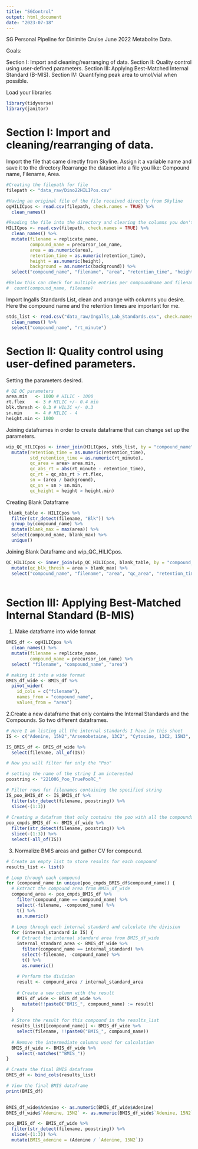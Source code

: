 ```yaml
---
title: "SGControl"
output: html_document
date: "2023-07-18"
---
```

SG Personal Pipeline for Dinimite Cruise June 2022 Metabolite Data.

Goals:

Section I: Import and cleaning/rearranging of data.
Section II: Quality control using user-defined parameters. 
Section III: Applying Best-Matched Internal Standard (B-MIS).
Section IV: Quantifying peak area to umol/vial when possible.


Load your libraries
```r
library(tidyverse)
library(janitor)
```

# Section I: Import and cleaning/rearranging of data.


Import the file that came directly from Skyline. Assign it a variable name and save it to the directory.Rearrange the dataset into a file you like: Compound name, Filename, Area.
```r
#Creating the filepath for file
filepath <- "data_raw/Dino22HILIPos.csv"

#Having an original file of the file received directly from Skyline
ogHILICpos <- read.csv(filepath, check.names = TRUE) %>%
  clean_names()

#Reading the file into the directory and clearing the columns you don't want
HILICpos <- read.csv(filepath, check.names = TRUE) %>%
  clean_names() %>%
  mutate(filename = replicate_name,
         compound_name = precursor_ion_name,
         area = as.numeric(area),
         retention_time = as.numeric(retention_time),
         height = as.numeric(height),
         background = as.numeric(background)) %>%
  select("compound_name", "filename", "area", "retention_time", "height", "background") 

#Below this can check for multiple entries per compoundname and filename
#  count(compound_name, filename)
```
Import Ingalls Standards List, clean and arrange with columns you desire. Here the compound name and the retention times are important for me.

```r
stds_list <- read.csv("data_raw/Ingalls_Lab_Standards.csv", check.names = TRUE) %>%
  clean_names() %>%
  select("compound_name", "rt_minute")
```


# Section II: Quality control using user-defined parameters.

Setting the parameters desired. 
```r
# QE QC parameters
area.min   <- 1000 # HILIC - 1000
rt.flex    <- 3 # HILIC +/- 0.4 min
blk.thresh <- 0.3 # HILIC +/- 0.3
sn.min     <- 4 # HILIC - 4
height.min <- 1000
```

Joining dataframes in order to create dataframe that can change set up the parameters. 
```r
wip_QC_HILICpos <- inner_join(HILICpos, stds_list, by = "compound_name") %>%
  mutate(retention_time = as.numeric(retention_time),
         std_retention_time = as.numeric(rt_minute),
         qc_area = area> area.min,
         qc_abs_rt = abs(rt_minute - retention_time),
         qc_rt = qc_abs_rt > rt.flex,
         sn = (area / background),
         qc_sn = sn > sn.min,
         qc_height = height > height.min)
```

Creating Blank Dataframe
```r
 blank_table <- HILICpos %>%
  filter(str_detect(filename, "Blk")) %>%
  group_by(compound_name) %>%
  mutate(blank_max = max(area)) %>%
  select(compound_name, blank_max) %>%
  unique()
```

Joining Blank Dataframe and wip_QC_HILICpos.
```r
QC_HILICpos <- inner_join(wip_QC_HILICpos, blank_table, by = "compound_name") %>%
  mutate(qc_blk_thresh = area > blank_max) %>%
  select("compound_name", "filename", "area", "qc_area", "retention_time","qc_rt", "height","qc_height", "sn", "qc_sn", "qc_blk_thresh", "background")
  
```

# Section III: Applying Best-Matched Internal Standard (B-MIS)

1. Make dataframe into wide format
```r
BMIS_df <- ogHILICpos %>%
  clean_names() %>%
  mutate(filename = replicate_name,
         compound_name = precursor_ion_name) %>%
  select( "filename", "compound_name", "area")

# making it into a wide format
BMIS_df_wide <- BMIS_df %>%
  pivot_wider(
    id_cols = c("filename"),
    names_from = "compound_name",
    values_from = "area")
```

2.Create a new dataframe that only contains the Internal Standards and the Compounds. So two different dataframes.
```r
# Here I am listing all the internal standards I have in this sheet
IS <- c("Adenine, 15N2","Arsenobetaine, 13C2", "Cytosine, 13C2, 15N3", "DL-Alanine, 2H3", "DL-Histidine, 15N", "DL-Proline, 2H7", "DL-Valine, 2H8","Glycine betaine, 13C5, 15N", "Guanine, 13C, 15N2", "Homarine, 2H3", "L-Isoleucine, 15N", "L-Methionine, 2H3", "Trimethylamine N-oxide, 2H9","L-Arginine, 13C6, 15N4")

IS_BMIS_df <- BMIS_df_wide %>%
  select(filename, all_of(IS))

# Now you will filter for only the "Poo"

# setting the name of the string I am interested
poostring <- "221006_Poo_TruePooRC_"

# Filter rows for filenames containing the specified string
IS_poo_BMIS_df <- IS_BMIS_df %>%
  filter(str_detect(filename, poostring)) %>%
  slice(-(1:3)) 
  
# Creating a datafram that only contains the poo with all the compounds and no standards
poo_cmpds_BMIS_df <- BMIS_df_wide %>%
  filter(str_detect(filename, poostring)) %>%
  slice(-(1:3)) %>%
  select(-all_of(IS))
```

3. Normalize BMIS areas and gather CV for compound. 
```r
# Create an empty list to store results for each compound
results_list <- list()

# Loop through each compound
for (compound_name in unique(poo_cmpds_BMIS_df$compound_name)) {
  # Extract the compound area from BMIS_df_wide
  compound_area <- poo_cmpds_BMIS_df %>%
    filter(compound_name == compound_name) %>%
    select(-filename, -compound_name) %>%
    t() %>%
    as.numeric()
  
  # Loop through each internal standard and calculate the division
  for (internal_standard in IS) {
    # Extract the internal standard area from BMIS_df_wide
    internal_standard_area <- BMIS_df_wide %>%
      filter(compound_name == internal_standard) %>%
      select(-filename, -compound_name) %>%
      t() %>%
      as.numeric()
    
    # Perform the division
    result <- compound_area / internal_standard_area
    
    # Create a new column with the result
    BMIS_df_wide <- BMIS_df_wide %>%
      mutate(!!paste0("BMIS_", compound_name) := result)
  }
  
  # Store the result for this compound in the results_list
  results_list[[compound_name]] <- BMIS_df_wide %>%
    select(filename, !!paste0("BMIS_", compound_name))
  
  # Remove the intermediate columns used for calculation
  BMIS_df_wide <- BMIS_df_wide %>%
    select(-matches("^BMIS_"))
}

# Create the final BMIS dataframe
BMIS_df <- bind_cols(results_list)

# View the final BMIS dataframe
print(BMIS_df)

  
BMIS_df_wide$Adenine <- as.numeric(BMIS_df_wide$Adenine)
BMIS_df_wide$`Adenine, 15N2` <- as.numeric(BMIS_df_wide$`Adenine, 15N2`)

poo_BMIS_df <- BMIS_df_wide %>%
  filter(str_detect(filename, poostring)) %>%
  slice(-(1:3)) %>%
  mutate(BMIS_adenine = (Adenine / `Adenine, 15N2`))


```

